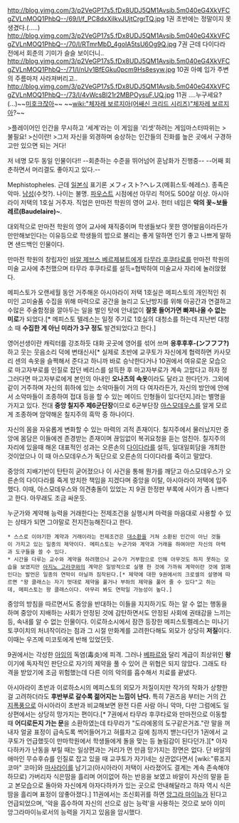 http://blog.yimg.com/3/p2VeGP17s5.fDx8UDJ5QM1Avsib.5m040eG4XkVFCgZVLnMOQ1PhbQ--/69/l/f_PC8dxXilkvJUjtCrgrTQ.jpg
1권 초반에는 정말이지 못생겼다.(.....)
http://blog.yimg.com/3/p2VeGP17s5.fDx8UDJ5QM1Avsib.5m040eG4XkVFCgZVLnMOQ1PhbQ--/70/l/RTmrMbD_4goIA5tsU6Og9Q.jpg
7권 근데 다이다라 전에서 회춘의 기미가 슬슬 보이더니..
http://blog.yimg.com/3/p2VeGP17s5.fDx8UDJ5QM1Avsib.5m040eG4XkVFCgZVLnMOQ1PhbQ--/71/l/nUv1BfEGku0pcm9Hs8esyw.jpg
10권 아예 입가 주변의 주름마저 사라져버리고..
http://blog.yimg.com/3/p2VeGP17s5.fDx8UDJ5QM1Avsib.5m040eG4XkVFCgZVLnMOQ1PhbQ--/73/l/4vWcsBl21r2MBPOysuF.UQ.jpg
11권 ....누구세요?(...)~~[[미호크]]잖아~~ ~~[[wiki:"체자레 보르지아(어쌔신 크리드 시리즈)"체자레 보르지아]]?~~


>플레이어인 인간을 무시하고 '세계'라는 이 게임을 '리셋'하려는 게임마스터따위는
>불필요!
>신이란!
>그저 자신을 외경하며 숭상하는 인간들의 진화를 높은 곳에서 구경하고만 있으면 되는 거다!


저 네명 모두 동일 인물이다!!
--회춘하는 수준을 뛰어넘어 훈남화가 진행중--
--어째 회춘하면서 머리결도 좋아지고 있다.--

Mephistopheles. 근데 [[일본]]식 표기론 メフィスト?ヘレス(메휘스토·헤레스).
종족은 악마. [[남성]](수컷?). 나이는 불명. [[파우스트]] 시점에선 아무리 적어도 500살 이상. 아시아라이 저택의 1호실 거주자. 직업은 만마전 학원의 영어 교사. 헌터 네임은 '''악의 꽃~보들레르(Baudelaire)~'''.

대외적으로 만마전 학원의 영어 교사에 재직중이며 학생들보다 못한 영어발음이라든가 만만해보인다는 이유등으로 학생들의 밥으로 불리는 좋게 말하면 인기 좋고 나쁘게 말하면 샌드백인 인물이다.

만마전 학원의 창립자인 [[바알 제브스 베르제뷰트]]에게 [[타무라 후쿠타로]]를 만마전 학원의 미술 교사에 추천했으며 타무라 후쿠타로를 설득=협박하여 미술교사 자리에 눌러앉혔다.

메피스토가 오랜세월 동안 거주해온 아시아라이 저택 1호실은 메피스토의 개인적인 취미인 고미술품 수집을 위해 마력으로 공간을 늘리고 도난방지를 위해 아공간과 연결하고 수많은 주술함정을 깔아두는 일을 벌인 탓에 안내없이 '''잘못 들어가면 빠져나올 수 없는 미로'''가 되었다.[* 메피스토 텔레스는 일정 주기로 1호실의 대청소를 하는데 지난번 대청소 때 '''수집한 게 아닌 미라가 3구 정도''' 발견되었다고 한다.]

영어선생이란 캐릭터를 강조하듯 대화 곳곳에 영어를 섞어 쓰며 '''응후후후-(ンフフフ?)'''하고 웃는 웃음소리 덕에 변태신사[* 실제로 초반에 교쿠토가 자신에게 협력하면 카사모리 센의 속옷을 슬쩍해서 준다고 하니까 바로 승낙한다거나 10권에서 여유로운 모습으로 마고자부로를 인질로 잡던 베리스를 설득한 후 마고자부로가 계속 고맙다고 하자 정 그러다면 마고자부로에게 본인의 아내인 '''오나츠의 속옷'''이라도 달라고 한다던가. 그외에 같이 거주하며 자신의 휘하에 있는 소악마들이 거의 다 여자라든가, 자신의 방안에 안에서 소악마들이 조종하여 접대 등을 할 수 있는 메이드 인형들이 있다던지.]라는 별명을 가지고 있다. 전대 '''중앙 칠지주 제6군단장'''이므로 6군부단장 [[아스모데우스]]를 알게 모르게 조종하며 암약해온 칠지주의 흑막 중 하나이다.

자신의 몸을 자유롭게 변화할 수 있는 마력의 괴적 존재이다. 칠지주에서 물러났지만 중앙에 몸담은 이들에겐 존경받는 존재이며 끊임없이 복귀요청을 듣는 엄친아. 칠지주의 자리에 있을때 해온 대표적인 성과는 오른손의 [[다이다라]]를 설득, 일대일회담을 개최한 것이었으나 이 때 아스모데우스가 독단으로 오른손의 다이다라를 죽이고 말았다.

중앙의 지배기반이 탄탄히 굳어졌으나 이 사건을 통해 뭔가를 깨닫고 아스모데우스가 오른손의 다이다라를 죽게 방치한 책임을 지겠다며 중앙을 이탈, 아시아라이 저택에 입주했다. 이때, 아스모데우스와 의견충돌이 있었는 지 9권 한정판 부록에 사이가 좀 나쁘다고 한다. 아무래도 조금 싸운듯.

누군가와 계약해 능력을 거래한다는 전제조건을 실행시켜 마력을 마음대로 사용할 수 있는 상태가 되면 그야말로 전지전능해진다고 한다.
 * 스스로 이야기한 계약과 거래이라는 전제조건은 [[대소환]]을 거쳐 소환된 인간이 아닌 것들이 가지고 있는 일종의 제약이다. 메피스토는 누군가와 계약과 거래을 하여야만 자신의 마력과 도구들을 쓸 수 있다.
 * 시간을 다루는 교수와 계약을 하려했으나 교수가 거부함으로 인해 아무것도 하지 못하는 모습을 보였지만 [[아지노 고라쿠]]와의 계약은 일방적으로 실행 한 것에 가까워 계약이란 것에 얽매인다는 발언은 일종의 연막이 아닐까 짐작된다.[* 제약에 대한 9권에서의 크로셀의 설명에 따르면 "왕 클래스는 자기 멋대로 제약을 풀거나 부하의 제약을 풀어 줄 수 있다"고 하는데, 메피스토는 왕 클래스이다. 아무리 봐도 연막일 가능성이 높다.]

중앙의 방침을 따르면서도 중앙을 반대하는 이들을 지지하기도 하는 알 수 없는 행동을 하며 중앙이 지배하는 사회가 안정된 것에 감탄하면서도 안정된 사회에 권태감을 느끼는 등, 속내를 알 수 없는 인물이다. 이로하소시에서 잠깐 등장한 메피스토펠레스는 미나기 토쿠이치의 처녀작이라는 점과 그 시절 만화계를 고려한다해도 외모가 상당히 '''저질'''이다. 이때는 우즈메 미코토에게 반해 있었던듯.

9권에서는 각성한 [[아임]]의 독염(毒炎)에 피격. 그러나 [[베파르]]와 달리 계급이 최상위인 '''왕'''이기에 독자적인 판단으로 자기의 제약을 풀 수 있어 큰 위협은 되지 않았다. 그래도 타격을 받았기에 조금 위험했는데 다른 이의 악의를 흡수해서 치료를 끝냈다.

아시아라이 초반과 이로하소시의 메피스토의 외모가 저질이지만 작가의 작화가 상향한걸 고려하더라도 '''후반부로 갈수록 젊어지는 느낌이 난다.''' 특히 7권즈음 부터는 거의 [[간지폭풍]]으로 아시아라이 초반과 비교해보면 완전 다른 사람 아니 악마, 다만 그럼에도 일상편에서는 상당히 망가지는 편이다.[* 7권에서 타무라 후쿠타로와 만마전으로 이동할때 '''어디로든지 가는 문'''을 소환하였는데 타무라가 "도라에몽의 도구같은거죠."란 말을 꺼내자 얼굴 표정이 급속도록 썩어들어가고 혀를차고 길에 침까지 밷는다던가 1권에서 교쿠토가 언급했듯이 만마학원에서 학생들에게 돌을 맞는 등 놀림감이 된다던가.][* 아자다하카가 난동을 부릴 때는 일상편과는 거리가 먼 만큼 망가지는 장면은 없다. 단 바알의 애마인 무슈후슈를 인질로 잡고 있을 때 교쿠토가 자기네는 상관없다면서 [wiki:"류조지 코마" 코마]와 [[마사라이]]를 남기고(아시아라이 저택이 사라졌어도 결계는 계속 존속해야 하므로) 가버리자 식은땀을 흘리며 어이없어 하는 반응을 보였고 바알이 자신의 말을 듣고 본모습으로 돌아와 자신에게 아자다하카가 있는 곳으로 안내해달라고 하자 역시 식은땀을 흘리며 표정이 않좋아졌다.] 11권에서는 조신회귀를 하면 [[앙그라 마이뉴]]가 된다고 언급되었으며, '악을 흡수하여 자신의 선으로 삼는 능력'을 사용하는 것으로 보아 이미 앙그라마이뉴로서의 능력을 가지고 있음을 암시했다.
